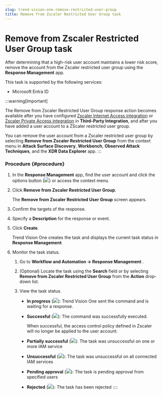 ```yaml
---
slug: trend-vision-one-remove-restricted-user-group
title: Remove from Zscaler Restricted User Group task
---
```

# Remove from Zscaler Restricted User Group task

After determining that a high-risk user account maintains a lower risk score, remove the account from the Zscaler restricted user group using the **Response Management** app.

This task is supported by the following services:

- Microsoft Entra ID

:::warning[Important]

The Remove from Zscaler Restricted User Group response action becomes available after you have configured [Zscaler Internet Access integration](Zscaler-internet-access.mdx) or [Zscaler Private Access integration](zscaler-private-access.mdx) in **Third-Party Integration**, and after you have added a user account to a ZScaler restricted user group.

You can remove the user account from a Zscaler restricted user group by selecting **Remove from Zscaler Restricted User Group** from the context menu in **Attack Surface Discovery**, **Workbench**, **Observed Attack Techniques**, and the **XDR Data Explorer** app.
:::

### Procedure {#procedure}

1.  In the **Response Management** app, find the user account and click the options button (![](/images/options_icon=GUID-408062FA-DA13-4ECA-81EB-31A5B68355A1=1=en-us=Low.webp)) or access the context menu.

2.  Click **Remove from Zscaler Restricted User Group**.

    The **Remove from Zscaler Restricted User Group** screen appears.

3.  Confirm the targets of the response.

4.  Specify a **Description** for the response or event.

5.  Click **Create**.

    Trend Vision One creates the task and displays the current task status in **Response Management**.

6.  Monitor the task status.

    1.  Go to **Workflow and Automation → Response Management** .

    2.  (Optional) Locate the task using the **Search** field or by selecting **Remove from Zscaler Restricted User Group** from the **Action** drop-down list.

    3.  View the task status.

        - **In progress** (![](/images/in_progress=GUID-A55897DB-3DEA-4F5C-B7F9-70B3D7FB9EDE=1=en-us=Low.webp)): Trend Vision One sent the command and is waiting for a response.

        - **Successful** (![](/images/successful=GUID-1E31AD86-DE2E-48B5-85F7-7C78A3E8BB11=1=en-us=Low.webp)): The command was successfully executed.

          When successful, the access control policy defined in Zscaler will no longer be applied to the user account.

        - **Partially successful** (![](/images/partially_successful_icon=GUID-20230103030733.webp)): The task was unsuccessful on one or more IAM service

        - **Unsuccessful** (![](/images/error=5cc21722-7ceb-480c-b9c2-a47d420cf1cc.webp)): The task was unsuccessful on all connected IAM services

        - **Pending approval** (![](/images/pending_approval=f0525c66-199a-46f5-b40a-902bd498cf53.webp)): The task is pending approval from specified users

        - **Rejected** (![](/images/rejected=bd05fc87-5b5d-4d84-bfb1-3a6dc09ddac5.webp)): The task has been rejected
::::
